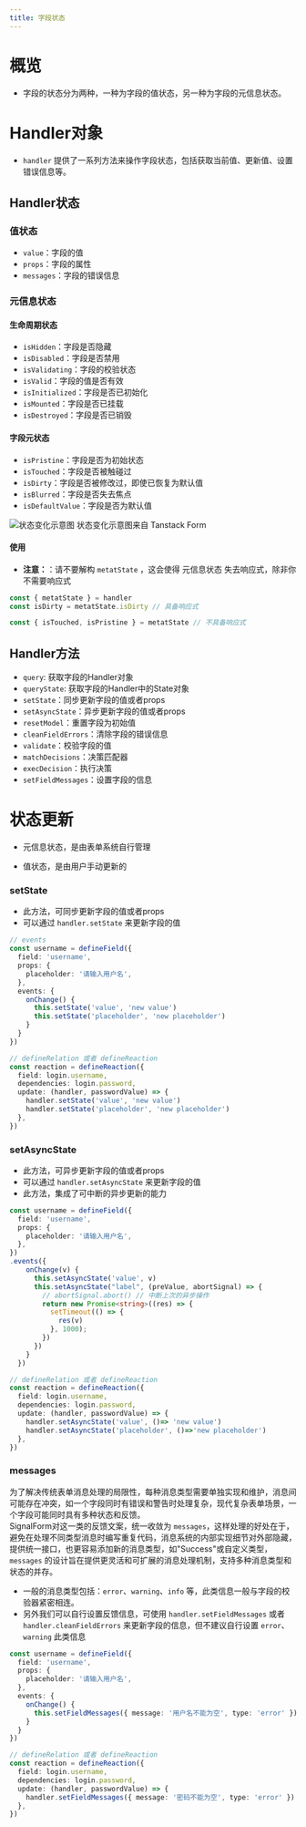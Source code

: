 ```yaml
---
title: 字段状态
---
```

# 概览
- 字段的状态分为两种，一种为字段的值状态，另一种为字段的元信息状态。

# Handler对象
- `handler` 提供了一系列方法来操作字段状态，包括获取当前值、更新值、设置错误信息等。

## Handler状态

### 值状态
- `value`：字段的值
- `props`：字段的属性
- `messages`：字段的错误信息

### 元信息状态

#### 生命周期状态
- `isHidden`：字段是否隐藏
- `isDisabled`：字段是否禁用
- `isValidating`：字段的校验状态
- `isValid`：字段的值是否有效
- `isInitialized`：字段是否已初始化
- `isMounted`：字段是否已挂载
- `isDestroyed`：字段是否已销毁

#### 字段元状态
- `isPristine`：字段是否为初始状态
- `isTouched`：字段是否被触碰过
- `isDirty`：字段是否被修改过，即使已恢复为默认值
- `isBlurred`：字段是否失去焦点
- `isDefaultValue`：字段是否为默认值

![状态变化示意图](../../../img/field-state.jpeg)
状态变化示意图来自 Tanstack Form

#### 使用
- **注意：**：请不要解构 `metatState` ，这会使得 元信息状态 失去响应式，除非你不需要响应式
```ts
const { metatState } = handler
const isDirty = metatState.isDirty // 具备响应式

const { isTouched, isPristine } = metatState // 不具备响应式
```

## Handler方法
- `query`: 获取字段的Handler对象
- `queryState`: 获取字段的Handler中的State对象
- `setState`：同步更新字段的值或者props
- `setAsyncState`：异步更新字段的值或者props
- `resetModel`：重置字段为初始值
- `cleanFieldErrors`：清除字段的错误信息
- `validate`：校验字段的值
- `matchDecisions`：决策匹配器
- `execDecision`：执行决策
- `setFieldMessages`：设置字段的信息

# 状态更新

- 元信息状态，是由表单系统自行管理

- 值状态，是由用户手动更新的

### setState
- 此方法，可同步更新字段的值或者props
- 可以通过 `handler.setState` 来更新字段的值

```ts
// events
const username = defineField({
  field: 'username',
  props: {
    placeholder: '请输入用户名',
  },
  events: {
    onChange() {
      this.setState('value', 'new value')
      this.setState('placeholder', 'new placeholder')
    }
  }
})

// defineRelation 或者 defineReaction
const reaction = defineReaction({
  field: login.username,
  dependencies: login.password,
  update: (handler, passwordValue) => {
    handler.setState('value', 'new value')
    handler.setState('placeholder', 'new placeholder')
  },
})
```

### setAsyncState
- 此方法，可异步更新字段的值或者props
- 可以通过 `handler.setAsyncState` 来更新字段的值
- 此方法，集成了可中断的异步更新的能力

```ts
const username = defineField({
  field: 'username',
  props: {
    placeholder: '请输入用户名',
  },
})
.events({
    onChange(v) {
      this.setAsyncState('value', v)
      this.setAsyncState("label", (preValue, abortSignal) => {
        // abortSignal.abort() // 中断上次的异步操作
        return new Promise<string>((res) => {
          setTimeout(() => {
            res(v)
          }, 1000);
        })
      })
    }
  })

// defineRelation 或者 defineReaction
const reaction = defineReaction({
  field: login.username,
  dependencies: login.password,
  update: (handler, passwordValue) => {
    handler.setAsyncState('value', ()=> 'new value')
    handler.setAsyncState('placeholder', ()=>'new placeholder')
  },
})
```


### messages
为了解决传统表单消息处理的局限性，每种消息类型需要单独实现和维护，消息间可能存在冲突，如一个字段同时有错误和警告时处理复杂，现代复杂表单场景，一个字段可能同时具有多种状态和反馈。<br/>
SignalForm对这一类的反馈文案，统一收敛为 `messages`，这样处理的好处在于，避免在处理不同类型消息时编写重复代码，消息系统的内部实现细节对外部隐藏，提供统一接口，也更容易添加新的消息类型，如"Success"或自定义类型，`messages` 的设计旨在提供更灵活和可扩展的消息处理机制，支持多种消息类型和状态的并存。
- 一般的消息类型包括：`error`、`warning`、`info` 等，此类信息一般与字段的校验器紧密相连。
- 另外我们可以自行设置反馈信息，可使用 `handler.setFieldMessages` 或者 `handler.cleanFieldErrors` 来更新字段的信息，但不建议自行设置 `error`、`warning` 此类信息

```ts
const username = defineField({
  field: 'username',
  props: {
    placeholder: '请输入用户名',
  },
  events: {
    onChange() {
      this.setFieldMessages({ message: '用户名不能为空', type: 'error' })
    }
  }
})

// defineRelation 或者 defineReaction
const reaction = defineReaction({
  field: login.username,
  dependencies: login.password,
  update: (handler, passwordValue) => {
    handler.setFieldMessages({ message: '密码不能为空', type: 'error' })
  },
})
```
